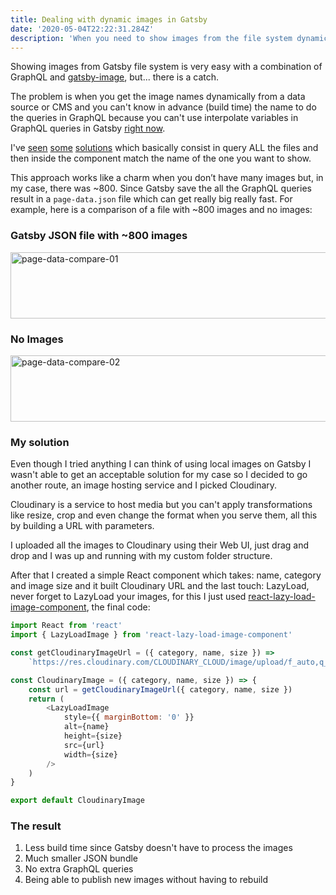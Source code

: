 ```yaml
---
title: Dealing with dynamic images in Gatsby
date: '2020-05-04T22:22:31.284Z'
description: 'When you need to show images from the file system dynamically you need to be clever and sometimes system files is not enough.'
---
```


Showing images from Gatsby file system is very easy with a combination of GraphQL and [gatsby-image](https://www.gatsbyjs.org/packages/gatsby-image/), but... there is a catch.

The problem is when you get the image names dynamically from a data source or CMS and you can't know in advance (build time) the name to do the queries in GraphQL because you can't use interpolate variables in GraphQL queries in Gatsby [right now](https://github.com/gatsbyjs/gatsby/issues/5069).

I've [seen](https://noahgilmore.com/blog/easy-gatsby-image-components/) [some](https://stackoverflow.com/a/56508865) [solutions](https://codebushi.com/using-gatsby-image/) which basically consist in query ALL the files and then inside the component match the name of the one you want to show.

This approach works like a charm when you don’t have many images but, in my case, there was ~800. Since Gatsby save the all the GraphQL queries result in a `page-data.json` file which can get really big really fast. For example, here is a comparison of a file with ~800 images and no images:

### Gatsby JSON file with ~800 images
<Image src="/images/dynamic-gatsby-images-an-anternative/page-data-compare-01.jpg" alt="page-data-compare-01" width="904" height="106" />

### No Images
<Image src="/images/dynamic-gatsby-images-an-anternative/page-data-compare-02.jpg" alt="page-data-compare-02" width="904" height="106" />

### My solution
Even though I tried anything I can think of using local images on Gatsby I wasn't able to get an acceptable solution for my case so I decided to go another route, an image hosting service and I picked Cloudinary.

Cloudinary is a service to host media but you can't apply transformations like resize, crop and even change the format when you serve them, all this by building a URL with parameters.

I uploaded all the images to Cloudinary using their Web UI, just drag and drop and I was up and running with my custom folder structure.

After that I created a simple React component which takes: name, category and image size and it built Cloudinary URL and the last touch: LazyLoad, never forget to LazyLoad your images, for this I just used [react-lazy-load-image-component](https://www.npmjs.com/package/react-lazy-load-image-component), the final code:

```javascript
import React from 'react'
import { LazyLoadImage } from 'react-lazy-load-image-component'

const getCloudinaryImageUrl = ({ category, name, size }) =>
    `https://res.cloudinary.com/CLOUDINARY_CLOUD/image/upload/f_auto,q_auto,c_pad,w_${size},h_${size}/lapulpe/${category}/${name}`

const CloudinaryImage = ({ category, name, size }) => {
    const url = getCloudinaryImageUrl({ category, name, size })
    return (
        <LazyLoadImage
            style={{ marginBottom: '0' }}
            alt={name}
            height={size}
            src={url}
            width={size}
        />
    )
}

export default CloudinaryImage
```

### The result

1. Less build time since Gatsby doesn't have to process the images
2. Much smaller JSON bundle
3. No extra GraphQL queries
4. Being able to publish new images without having to rebuild